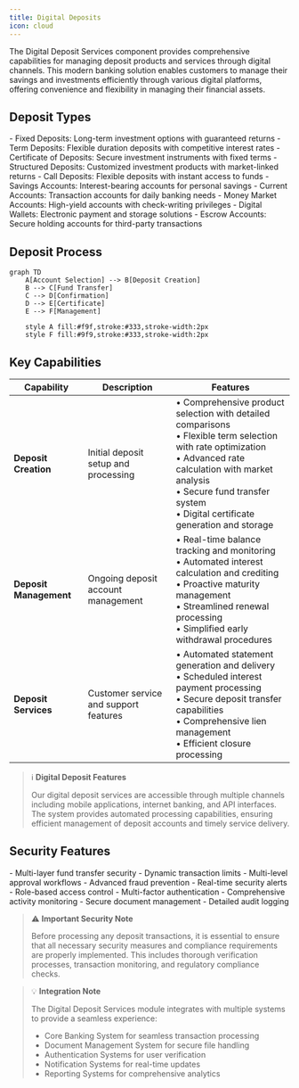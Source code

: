 ```yaml
---
title: Digital Deposits
icon: cloud
---
```


The Digital Deposit Services component provides comprehensive capabilities for managing deposit products and services through digital channels. This modern banking solution enables customers to manage their savings and investments efficiently through various digital platforms, offering convenience and flexibility in managing their financial assets.

## Deposit Types

<Accordion title="Time Deposits">
- Fixed Deposits: Long-term investment options with guaranteed returns
- Term Deposits: Flexible duration deposits with competitive interest rates
- Certificate of Deposits: Secure investment instruments with fixed terms
- Structured Deposits: Customized investment products with market-linked returns
- Call Deposits: Flexible deposits with instant access to funds
</Accordion>

<Accordion title="Demand Deposits">
- Savings Accounts: Interest-bearing accounts for personal savings
- Current Accounts: Transaction accounts for daily banking needs
- Money Market Accounts: High-yield accounts with check-writing privileges
- Digital Wallets: Electronic payment and storage solutions
- Escrow Accounts: Secure holding accounts for third-party transactions
</Accordion>

## Deposit Process

```mermaid
graph TD
    A[Account Selection] --> B[Deposit Creation]
    B --> C[Fund Transfer]
    C --> D[Confirmation]
    D --> E[Certificate]
    E --> F[Management]
    
    style A fill:#f9f,stroke:#333,stroke-width:2px
    style F fill:#9f9,stroke:#333,stroke-width:2px
```

## Key Capabilities

| Capability | Description | Features |
|------------|-------------|----------|
| **Deposit Creation** | Initial deposit setup and processing | • Comprehensive product selection with detailed comparisons<br/>• Flexible term selection with rate optimization<br/>• Advanced rate calculation with market analysis<br/>• Secure fund transfer system<br/>• Digital certificate generation and storage |
| **Deposit Management** | Ongoing deposit account management | • Real-time balance tracking and monitoring<br/>• Automated interest calculation and crediting<br/>• Proactive maturity management<br/>• Streamlined renewal processing<br/>• Simplified early withdrawal procedures |
| **Deposit Services** | Customer service and support features | • Automated statement generation and delivery<br/>• Scheduled interest payment processing<br/>• Secure deposit transfer capabilities<br/>• Comprehensive lien management<br/>• Efficient closure processing |

> ℹ️ **Digital Deposit Features**
> 
> Our digital deposit services are accessible through multiple channels including mobile applications, internet banking, and API interfaces. The system provides automated processing capabilities, ensuring efficient management of deposit accounts and timely service delivery.

## Security Features

<Accordion title="Transaction Security">
- Multi-layer fund transfer security
- Dynamic transaction limits
- Multi-level approval workflows
- Advanced fraud prevention
- Real-time security alerts
</Accordion>

<Accordion title="Account Security">
- Role-based access control
- Multi-factor authentication
- Comprehensive activity monitoring
- Secure document management
- Detailed audit logging
</Accordion>

> ⚠️ **Important Security Note**
> 
> Before processing any deposit transactions, it is essential to ensure that all necessary security measures and compliance requirements are properly implemented. This includes thorough verification processes, transaction monitoring, and regulatory compliance checks.

> 💡 **Integration Note**
> 
> The Digital Deposit Services module integrates with multiple systems to provide a seamless experience:
> - Core Banking System for seamless transaction processing
> - Document Management System for secure file handling
> - Authentication Systems for user verification
> - Notification Systems for real-time updates
> - Reporting Systems for comprehensive analytics
